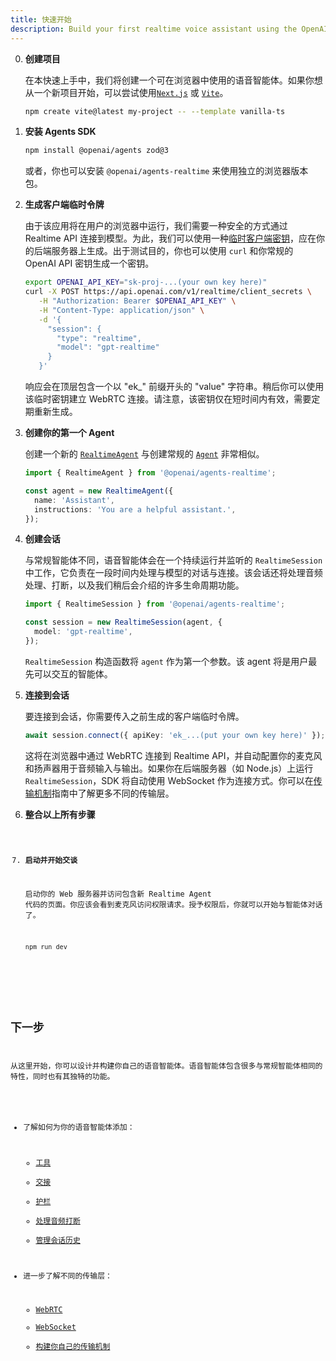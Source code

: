 ```yaml
---
title: 快速开始
description: Build your first realtime voice assistant using the OpenAI Agents SDK in minutes.
---
```



<Steps>

0. **创建项目**

   在本快速上手中，我们将创建一个可在浏览器中使用的语音智能体。如果你想从一个新项目开始，可以尝试使用[`Next.js`](https://nextjs.org/docs/getting-started/installation) 或 [`Vite`](https://vite.dev/guide/installation.html)。

   ```bash
   npm create vite@latest my-project -- --template vanilla-ts
   ```

1. **安装 Agents SDK**

   ```bash
   npm install @openai/agents zod@3
   ```

   或者，你也可以安装 `@openai/agents-realtime` 来使用独立的浏览器版本包。

2. **生成客户端临时令牌**

   由于该应用将在用户的浏览器中运行，我们需要一种安全的方式通过 Realtime API 连接到模型。为此，我们可以使用一种[临时客户端密钥](https://platform.openai.com/docs/guides/realtime#creating-an-ephemeral-token)，应在你的后端服务器上生成。出于测试目的，你也可以使用 `curl` 和你常规的 OpenAI API 密钥生成一个密钥。

   ```bash
   export OPENAI_API_KEY="sk-proj-...(your own key here)"
   curl -X POST https://api.openai.com/v1/realtime/client_secrets \
      -H "Authorization: Bearer $OPENAI_API_KEY" \
      -H "Content-Type: application/json" \
      -d '{
        "session": {
          "type": "realtime",
          "model": "gpt-realtime"
        }
      }'
   ```

   响应会在顶层包含一个以 "ek\_" 前缀开头的 "value" 字符串。稍后你可以使用该临时密钥建立 WebRTC 连接。请注意，该密钥仅在短时间内有效，需要定期重新生成。

3. **创建你的第一个 Agent**

   创建一个新的 [`RealtimeAgent`](/openai-agents-js/openai/agents-realtime/classes/realtimeagent/) 与创建常规的 [`Agent`](/openai-agents-js/zh/guides/agents) 非常相似。

   ```typescript
   import { RealtimeAgent } from '@openai/agents-realtime';

   const agent = new RealtimeAgent({
     name: 'Assistant',
     instructions: 'You are a helpful assistant.',
   });
   ```

4. **创建会话**

   与常规智能体不同，语音智能体会在一个持续运行并监听的 `RealtimeSession` 中工作，它负责在一段时间内处理与模型的对话与连接。该会话还将处理音频处理、打断，以及我们稍后会介绍的许多生命周期功能。

   ```typescript
   import { RealtimeSession } from '@openai/agents-realtime';

   const session = new RealtimeSession(agent, {
     model: 'gpt-realtime',
   });
   ```

   `RealtimeSession` 构造函数将 `agent` 作为第一个参数。该 agent 将是用户最先可以交互的智能体。

5. **连接到会话**

   要连接到会话，你需要传入之前生成的客户端临时令牌。

   ```typescript
   await session.connect({ apiKey: 'ek_...(put your own key here)' });
   ```

   这将在浏览器中通过 WebRTC 连接到 Realtime API，并自动配置你的麦克风和扬声器用于音频输入与输出。如果你在后端服务器（如 Node.js）上运行 `RealtimeSession`，SDK 将自动使用 WebSocket 作为连接方式。你可以在[传输机制](/openai-agents-js/zh/guides/voice-agents/transport)指南中了解更多不同的传输层。

6. **整合以上所有步骤**

   <Code lang="typescript" code={helloWorldExample} />

7. **启动并开始交谈**

   启动你的 Web 服务器并访问包含新 Realtime Agent 代码的页面。你应该会看到麦克风访问权限请求。授予权限后，你就可以开始与智能体对话了。

   ```bash
   npm run dev
   ```

</Steps>

## 下一步

从这里开始，你可以设计并构建你自己的语音智能体。语音智能体包含很多与常规智能体相同的特性，同时也有其独特的功能。

- 了解如何为你的语音智能体添加：
  - [工具](/openai-agents-js/zh/guides/voice-agents/build#tools)
  - [交接](/openai-agents-js/zh/guides/voice-agents/build#handoffs)
  - [护栏](/openai-agents-js/zh/guides/voice-agents/build#guardrails)
  - [处理音频打断](/openai-agents-js/zh/guides/voice-agents/build#audio-interruptions)
  - [管理会话历史](/openai-agents-js/zh/guides/voice-agents/build#session-history)

- 进一步了解不同的传输层：
  - [WebRTC](/openai-agents-js/zh/guides/voice-agents/transport#connecting-over-webrtc)
  - [WebSocket](/openai-agents-js/zh/guides/voice-agents/transport#connecting-over-websocket)
  - [构建你自己的传输机制](/openai-agents-js/zh/guides/voice-agents/transport#building-your-own-transport-mechanism)
